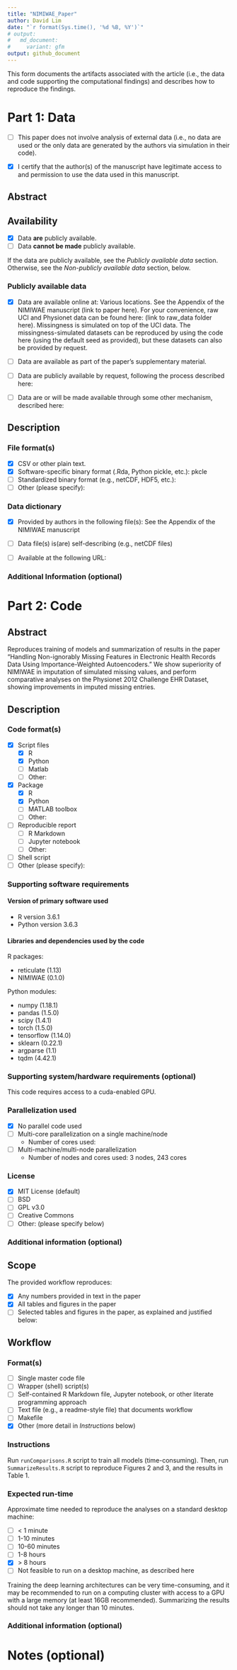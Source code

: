 ```yaml
---
title: "NIMIWAE_Paper"
author: David Lim
date: "`r format(Sys.time(), '%d %B, %Y')`"
# output:
#   md_document:
#     variant: gfm
output: github_document
---
```


<!--HOW TO COMPLETE THIS FORM:-->

<!--
1. Checkboxes in this document appear as follows: 

- [ ] This is a checkbox 

To check a checkbox, replace [ ] by [x], as follows: 

- [x] This is a checked checkbox 

Note that current versions of RStudio for Mac (this will change with RStudio versions 1.3 and higher) will not create a formatted checkbox but will leave the original characters, i.e., literally "[ ]" or "[x]". It's fine to submit a PDF in this form.
 
2. For text answers, simply type the relevant text in the areas indicated. A blank line starts a new paragraph. 
 
3. Comments (like these instructions) provide additional instructions throughout the form. There is no need to remove them; they will not appear in the compiled document. 

4. If you are comfortable with Markdown syntax, you may choose to include any Markdown-compliant formatting in the form. For example, you may wish to include R code chunks and compile this document in R Markdown.
-->

This form documents the artifacts associated with the article (i.e., the data and code supporting the computational findings) and describes how to reproduce the findings.


# Part 1: Data

- [ ] This paper does not involve analysis of external data (i.e., no data are used or the only data are generated by the authors via simulation in their code).

<!--
If box above is checked and if no simulated/synthetic data files are provided by the authors, please skip directly to the Code section. Otherwise, continue.
-->

- [x] I certify that the author(s) of the manuscript have legitimate access to and permission to use the data used in this manuscript.

<!-- If data are simulated using random number generation, please be sure to set the random number seed in the code you provide -->

## Abstract

<!--
Provide a short (< 100 words), high-level description of the data
-->

## Availability


- [x] Data **are** publicly available.
- [ ] Data **cannot be made** publicly available.

If the data are publicly available, see the *Publicly available data* section. Otherwise, see the *Non-publicly available data* section, below.

### Publicly available data

- [x] Data are available online at:
Various locations. See the Appendix of the NIMIWAE manuscript (link to paper here). For your convenience, raw UCI and Physionet data can be found here: (link to raw_data folder here). Missingness is simulated on top of the UCI data. The missingness-simulated datasets can be reproduced by using the code here (using the default seed as provided), but these datasets can also be provided by request.

- [ ] Data are available as part of the paper’s supplementary material.

- [ ] Data are publicly available by request, following the process described here:

- [ ] Data are or will be made available through some other mechanism, described here:


## Description

### File format(s)

<!--
Check all that apply
-->
- [x] CSV or other plain text.
- [x] Software-specific binary format (.Rda, Python pickle, etc.): pkcle
- [ ] Standardized binary format (e.g., netCDF, HDF5, etc.): 
- [ ] Other (please specify):

### Data dictionary

<!--
A data dictionary provides information that allows users to understand the meaning, format, and use of the data.
-->

- [x] Provided by authors in the following file(s):
See the Appendix of the NIMIWAE manuscript

- [ ] Data file(s) is(are) self-describing (e.g., netCDF files)

- [ ] Available at the following URL: 

### Additional Information (optional)

<!-- 
OPTIONAL: Provide any additional details that would be helpful in understanding the data. If relevant, please provide unique identifier/DOI/version information and/or license/terms of use.
-->

# Part 2: Code

## Abstract

<!--
Provide a short (< 100 words), high-level description of the code. If necessary, more details can be provided in files that accompany the code.
-->
Reproduces training of models and summarization of results in the paper "Handling Non-ignorably Missing Features in Electronic Health Records Data Using Importance-Weighted Autoencoders." We show superiority of NIMIWAE in imputation of simulated missing values, and perform comparative analyses on the Physionet 2012 Challenge EHR Dataset, showing improvements in imputed missing entries.

## Description

### Code format(s)

<!--
Check all that apply
-->
- [x] Script files
    - [x] R
    - [x] Python
    - [ ] Matlab
    - [ ] Other: 
- [x] Package
    - [x] R
    - [x] Python
    - [ ] MATLAB toolbox
    - [ ] Other: 
- [ ] Reproducible report 
    - [ ] R Markdown
    - [ ] Jupyter notebook
    - [ ] Other:
- [ ] Shell script
- [ ] Other (please specify): 

### Supporting software requirements

#### Version of primary software used
<!--
(e.g., R version 3.6.0)
-->

* R version 3.6.1
* Python version 3.6.3

#### Libraries and dependencies used by the code
<!--
Include version numbers (e.g., version numbers for any R or Python packages used)
-->
R packages:

* reticulate (1.13)
* NIMIWAE (0.1.0)

Python modules:

* numpy (1.18.1)
* pandas (1.5.0)
* scipy (1.4.1)
* torch (1.5.0)
* tensorflow (1.14.0)
* sklearn (0.22.1)
* argparse (1.1)
* tqdm (4.42.1)


### Supporting system/hardware requirements (optional)
<!--
OPTIONAL: System/hardware requirements including operating system with version number, access to cluster, GPUs, etc.
-->
This code requires access to a cuda-enabled GPU.

### Parallelization used

- [x] No parallel code used
- [ ] Multi-core parallelization on a single machine/node
    - Number of cores used: 
- [ ] Multi-machine/multi-node parallelization 
    - Number of nodes and cores used: 3 nodes, 243 cores

### License

- [x] MIT License (default)
- [ ] BSD 
- [ ] GPL v3.0
- [ ] Creative Commons
- [ ] Other: (please specify below)


### Additional information (optional)

<!--
OPTIONAL: By default, submitted code will be published on the JASA GitHub repository (http://github.com/JASA-ACS) as well as in the supplementary material. Authors are encouraged to also make their code available in a public repository. If relevant, please provide unique identifier/DOI/version information.

# Part 3: Reproducibility workflow

<!--
The materials provided should provide a straightforward way for reviewers and readers to reproduce analyses with as few steps as possible. 
-->

## Scope

The provided workflow reproduces:

- [x] Any numbers provided in text in the paper
- [x] All tables and figures in the paper
- [ ] Selected tables and figures in the paper, as explained and justified below:

## Workflow


### Format(s)

<!--
Check all that apply
-->
- [ ] Single master code file 
- [ ] Wrapper (shell) script(s)
- [ ] Self-contained R Markdown file, Jupyter notebook, or other literate programming approach
- [ ] Text file (e.g., a readme-style file) that documents workflow
- [ ] Makefile
- [x] Other (more detail in *Instructions* below)

### Instructions

<!--
Describe how to use the materials provided to reproduce analyses in the manuscript. Additional details can be provided in file(s) accompanying the reproducibility materials.
-->
Run `runComparisons.R` script to train all models (time-consuming). Then, run `SummarizeResults.R` script to reproduce Figures 2 and 3, and the results in Table 1.

### Expected run-time

Approximate time needed to reproduce the analyses on a standard desktop machine:

- [ ] < 1 minute
- [ ] 1-10 minutes
- [ ] 10-60 minutes
- [ ] 1-8 hours
- [x] > 8 hours
- [ ] Not feasible to run on a desktop machine, as described here

Training the deep learning architectures can be very time-consuming, and it may be recommended to run on a computing cluster with access to a GPU with a large memory (at least 16GB recommended). Summarizing the results should not take any longer than 10 minutes.

### Additional information (optional)

<!--
OPTIONAL: Additional documentation provided (e.g., R package vignettes, demos or other examples) that show how to use the provided code/software in other settings.
-->

# Notes (optional)

<!--
OPTIONAL: Any other relevant information not covered on this form. If reproducibility materials are not publicly available at the time of submission, please provide information here on how the reviewers can view the materials.
-->
